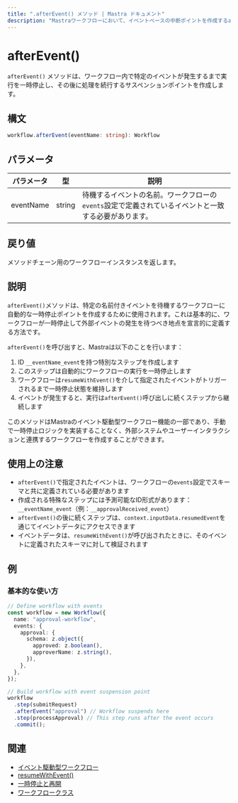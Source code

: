 ```yaml
---
title: ".afterEvent() メソッド | Mastra ドキュメント"
description: "Mastraワークフローにおいて、イベントベースの中断ポイントを作成するafterEventメソッドのリファレンス。"
---
```


# afterEvent()

`afterEvent()` メソッドは、ワークフロー内で特定のイベントが発生するまで実行を一時停止し、その後に処理を続行するサスペンションポイントを作成します。

## 構文

```typescript
workflow.afterEvent(eventName: string): Workflow
```

## パラメータ

| パラメータ | 型     | 説明                                                                                                 |
| ---------- | ------ | ---------------------------------------------------------------------------------------------------- |
| eventName  | string | 待機するイベントの名前。ワークフローの`events`設定で定義されているイベントと一致する必要があります。 |

## 戻り値

メソッドチェーン用のワークフローインスタンスを返します。

## 説明

`afterEvent()`メソッドは、特定の名前付きイベントを待機するワークフローに自動的な一時停止ポイントを作成するために使用されます。これは基本的に、ワークフローが一時停止して外部イベントの発生を待つべき地点を宣言的に定義する方法です。

`afterEvent()`を呼び出すと、Mastraは以下のことを行います：

1. ID `__eventName_event`を持つ特別なステップを作成します
2. このステップは自動的にワークフローの実行を一時停止します
3. ワークフローは`resumeWithEvent()`を介して指定されたイベントがトリガーされるまで一時停止状態を維持します
4. イベントが発生すると、実行は`afterEvent()`呼び出しに続くステップから継続します

このメソッドはMastraのイベント駆動型ワークフロー機能の一部であり、手動で一時停止ロジックを実装することなく、外部システムやユーザーインタラクションと連携するワークフローを作成することができます。

## 使用上の注意

- `afterEvent()`で指定されたイベントは、ワークフローの`events`設定でスキーマと共に定義されている必要があります
- 作成される特殊なステップには予測可能なID形式があります：`__eventName_event`（例：`__approvalReceived_event`）
- `afterEvent()`の後に続くステップは、`context.inputData.resumedEvent`を通じてイベントデータにアクセスできます
- イベントデータは、`resumeWithEvent()`が呼び出されたときに、そのイベントに定義されたスキーマに対して検証されます

## 例

### 基本的な使い方

```typescript
// Define workflow with events
const workflow = new Workflow({
  name: "approval-workflow",
  events: {
    approval: {
      schema: z.object({
        approved: z.boolean(),
        approverName: z.string(),
      }),
    },
  },
});

// Build workflow with event suspension point
workflow
  .step(submitRequest)
  .afterEvent("approval") // Workflow suspends here
  .step(processApproval) // This step runs after the event occurs
  .commit();
```

## 関連

- [イベント駆動型ワークフロー](./events.mdx)
- [resumeWithEvent()](./resumeWithEvent.mdx)
- [一時停止と再開](../../docs/workflows/suspend-and-resume.mdx)
- [ワークフロークラス](./workflow.mdx)
